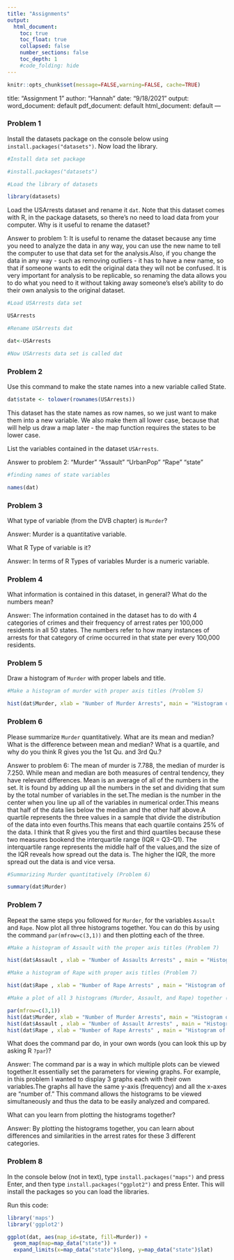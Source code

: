 ```yaml
---
title: "Assignments"
output:
  html_document:
    toc: true
    toc_float: true
    collapsed: false
    number_sections: false
    toc_depth: 1
    #code_folding: hide
---
```


```r
knitr::opts_chunk$set(message=FALSE,warning=FALSE, cache=TRUE)
```

title: "Assignment 1"
author: "Hannah"
date: "9/18/2021"
output:
  word_document: default
  pdf_document: default
  html_document: default
---

### Problem 1 

Install the datasets package on the console below using `install.packages("datasets")`. Now load the library.

```r
#Install data set package

#install.packages("datasets")

#Load the library of datasets 

library(datasets)

```

Load the USArrests dataset and rename it `dat`. Note that this dataset comes with R, in the package datasets, so there's no need to load data from your computer. Why is it useful to rename the dataset?

Answer to problem 1: It is useful to rename the dataset because any time you need to analyze the data in any way, you can use the new name to tell the computer to use that data set for the analysis.Also, if you change the data in any way - such as removing outliers - it has to have a new name, so that if someone wants to edit the original data they will not be confused. It is very important for analysis to be replicable, so renaming the data allows you to do what you need to it without taking away someone's else's ability to do their own analysis to the original dataset.

```r
#Load USArrests data set

USArrests

#Rename USArrests dat

dat<-USArrests

#Now USArrests data set is called dat
```
### Problem 2

Use this command to make the state names into a new variable called State. 

```r
dat$state <- tolower(rownames(USArrests))
```

This dataset has the state names as row names, so we just want to make them into a new variable. We also make them all lower case, because that will help us draw a map later - the map function requires the states to be lower case.


List the variables contained in the dataset `USArrests`.

Answer to problem 2: "Murder" "Assault"  "UrbanPop" "Rape" "state"

```r
#finding names of state variables

names(dat)
```
### Problem 3 

What type of variable (from the DVB chapter) is `Murder`? 

Answer: Murder is a quantitative variable. 

What R Type of variable is it?

Answer: In terms of R Types of variables Murder is a numeric variable.


### Problem 4

What information is contained in this dataset, in general? What do the numbers mean? 

Answer: The information contained in the dataset has to do with 4 categories of crimes and their frequency of arrest rates per 100,000 residents in all 50 states. The numbers refer to how many instances of arrests for that category of crime occurred in that state per every 100,000 residents. 
  

### Problem 5

Draw a histogram of `Murder` with proper labels and title.

```r
#Make a histogram of murder with proper axis titles (Problem 5)

hist(dat$Murder, xlab = "Number of Murder Arrests", main = "Histogram of Murder Arrests")
```

### Problem 6

Please summarize `Murder` quantitatively. What are its mean and median? What is the difference between mean and median? What is a quartile, and why do you think R gives you the 1st Qu. and 3rd Qu.?

Answer to problem 6: The mean of murder is 7.788, the median of murder is 7.250. While mean and median are both measures of central tendency, they have relevant differences. Mean is an average of all of the numbers in the set. It is found by adding up all the numbers in the set and dividing that sum by the total number of variables in the set.The median is the number in the center when you line up all of the variables in numerical order.This means that half of the data lies below the median and the other half above.A quartile represents the three values in a sample that divide the distribution of the data into even fourths.This means that each quartile contains 25% of the data. I think that R gives you the first and third quartiles because these two measures bookend the interquartile range (IQR = Q3-Q1). The interquartile range represents the middle half of the values,and the size of the IQR reveals how spread out the data is. The higher the IQR, the more spread out the data is and vice versa.  


```r
#Summarizing Murder quantitatively (Problem 6)

summary(dat$Murder)
```

### Problem 7

Repeat the same steps you followed for `Murder`, for the variables `Assault` and `Rape`. Now plot all three histograms together. You can do this by using the command `par(mfrow=c(3,1))` and then plotting each of the three. 

```r
#Make a histogram of Assault with the proper axis titles (Problem 7)

hist(dat$Assault , xlab = "Number of Assaults Arrests" , main = "Histogram of Assault Arrests")

#Make a histogram of Rape with proper axis titles (Problem 7)

hist(dat$Rape , xlab = "Number of Rape Arrests" , main = "Histogram of Rape Arrests")

#Make a plot of all 3 histograms (Murder, Assault, and Rape) together (Problem 7)

par(mfrow=c(3,1)) 
hist(dat$Murder, xlab = "Number of Murder Arrests", main = "Histogram of Murder Arrests")
hist(dat$Assault , xlab = "Number of Assault Arrests" , main = "Histogram of Assault Arrests")
hist(dat$Rape , xlab = "Number of Rape Arrests" , main = "Histogram of Rape Arrests")
```
What does the command par do, in your own words (you can look this up by asking R `?par`)?

Answer: The command par is a way in which multiple plots can be viewed together.It essentially set the parameters for viewing graphs. For example, in this problem I wanted to display 3 graphs each with their own variables.The graphs all have the same y-axis (frequency) and all the x-axes are "number of." This command allows the histograms to be viewed simultaneously and thus the data to be easily analyzed and compared.


What can you learn from plotting the histograms together?

Answer: By plotting the histograms together, you can learn about differences and similarities in the arrest rates for these 3 different categories.
  
### Problem 8

In the console below (not in text), type `install.packages("maps")` and press Enter, and then type `install.packages("ggplot2")` and press Enter. This will install the packages so you can load the libraries.

Run this code:

```r
library('maps') 
library('ggplot2') 

ggplot(dat, aes(map_id=state, fill=Murder)) + 
  geom_map(map=map_data("state")) + 
  expand_limits(x=map_data("state")$long, y=map_data("state")$lat)
```